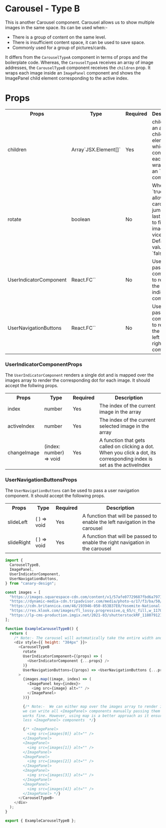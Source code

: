 # Carousel - Type B

This is another Carousel component. Carousel allows us to show multiple images in the same space. Its can be used when:-

- There is a group of content on the same level.
- There is insufficient content space, it can be used to save space.
- Commonly used for a group of pictures/cards.

It differs from the `CarouselTypeA` component in terms of props and the boilerplate code. Whereas, the `CarouselTypeA`
receives an array of image addresses, the `CarouselTypeB` component receives the `children` prop. It wraps
each image inside an `ImagePanel` component and shows the ImagePanel child element corresponding to the active index.

# Props

<table>
  <tr>
    <th>Props</th>
    <th>Type</th>
    <th>Required</th>
    <th>Description</th>
  </tr>
  <tr>
    <td>children</td>
    <td>Array`JSX.Element[]`</td>
    <td>Yes</td>
    <td>
      children is an array of child elements which contains each image wrapped in an `<ImagePanel />` component
    </td>
  </tr>
  <tr>
    <td>rotate</td>
    <td>boolean</td>
    <td>No</td>
    <td>
      When `true`, it will allow the carousel to jump from last image to first image and vice-versa. Default value is `false` 
    </td>
  </tr>
  <tr>
    <td>UserIndicatorComponent</td>
    <td>React.FC`<UserIndicator
    ComponentProps>`</td>
    <td>No</td>
    <td>
      User can pass this component to replace the default indicator `<Dots />` component
    </td>
  </tr>
  <tr>
    <td>UserNavigationButtons</td>
    <td>React.FC`<UserNavigation
    ButtonsProps>`</td>
    <td>No</td>
    <td>
      User can pass this component to replace the default left and right `<Navigation />` component
    </td>
  </tr>
</table>

### UserIndicatorComponentProps

The `UserIndicatorComponent` renders a single dot and is mapped over the images array to render the corresponding dot for each image. It should accept the follwing props.

<table>
  <tr>
    <th>Props</th>
    <th>Type</th>
    <th>Required</th>
    <th>Description</th>
  </tr>
  <tr>
    <td>index</td>
    <td>number</td>
    <td>Yes</td>
    <td>The index of the current image in the array</td>
  </tr>
  <tr>
    <td>activeIndex</td>
    <td>number</td>
    <td>Yes</td>
    <td>The index of the current selected image in the array</td>
  </tr>
  <tr>
    <td>changeImage</td>
    <td>(index: number) => void</td>
    <td>Yes</td>
    <td>
      A function that gets called on clicking a dot. When you click a dot, its
      corresponding index is set as the activeIndex
    </td>
  </tr>
</table>

### UserNavigationButtonsProps

The `UserNavigationButtons` can be used to pass a user navigation component. It should accept the following props.

<table>
  <tr>
    <th>Props</th>
    <th>Type</th>
    <th>Required</th>
    <th>Description</th>
  </tr>
  <tr>
    <td>slideLeft</td>
    <td>( ) => void</td>
    <td>Yes</td>
    <td>
      A function that will be passed to enable the left navigation in the
      carousel
    </td>
  </tr>
  <tr>
    <td>slideRight</td>
    <td>( ) => void</td>
    <td>Yes</td>
    <td>
      A function that will be passed to enable the right navigation in the
      carousel
    </td>
  </tr>
</table>


<BrowserWindow>
  <ExampleCarouselTypeB />
</BrowserWindow>

```js title="ExampleCarousel.ts" showLineNumbers
import {
  CarouselTypeB,
  ImagePanel,
  UserIndicatorComponent,
  UserNavigationButtons,
} from "canary-design";

const images = [
  "https://images.squarespace-cdn.com/content/v1/57afe07729687fbd6a7971ad/1471718394640-AYK8C3POPTKL2GU5DGRM/Glacier.National.Park.original.494.jpg?format=2500w",
  "https://dynamic-media-cdn.tripadvisor.com/media/photo-o/17/f3/ba/50/royal-arches-on-the-left.jpg?w=1100&h=-1&s=1",
  "https://cdn.britannica.com/46/193946-050-853B37E0/Yosemite-National-Park-California.jpg",
  "https://res.klook.com/images/fl_lossy.progressive,q_65/c_fill,w_1170,h_780/w_72,x_13,y_13,g_south_west,l_Klook_water_br_trans_yhcmh3/activities/rcoclkcqcpyoogx1rbvl/4-DayYellowstoneNationalParkLuxuryTourfromSaltLakeCity.jpg",
  "https://lp-cms-production.imgix.net/2021-03/shutterstockRF_1180791211.jpg",
];

function ExampleCarouselTypeB() {
  return (
    /* Note:- The carousel will automatically take the entire width and height of the parent. We have given fixed height to parent because we want all images to appear of same height. */
    <div style={{ height: "384px" }}>
      <CarouselTypeB
        rotate
        UserIndicatorComponent={(props) => (
          <UserIndicatorComponent {...props} />
        )}
        UserNavigationButtons={(props) => <UserNavigationButtons {...props} />}
      >
        {images.map((image, index) => (
          <ImagePanel key={index}>
            <img src={image} alt="" />
          </ImagePanel>
        ))}

        {/* Note:-  We can either map over the images array to render images using <ImagePanel> component or 
        we can write all <ImagePanel> components manually passing them the <img> tag and image index, both 
        works fine. However, using map is a better approach as it ensures that we do not add any extra or any 
        less <ImagePanel> components  */}

        {/* <ImagePanel>
          <img src={images[0]} alt="" />
        </ImagePanel>
        <ImagePanel>
          <img src={images[1]} alt="" />
        </ImagePanel>
        <ImagePanel>
          <img src={images[2]} alt="" />
        </ImagePanel>
        <ImagePanel>
          <img src={images[3]} alt="" />
        </ImagePanel>
        <ImagePanel>
          <img src={images[4]} alt="" />
        </ImagePanel> */}
      </CarouselTypeB>
    </div>
  );
}

export { ExampleCarouselTypeB };
```
